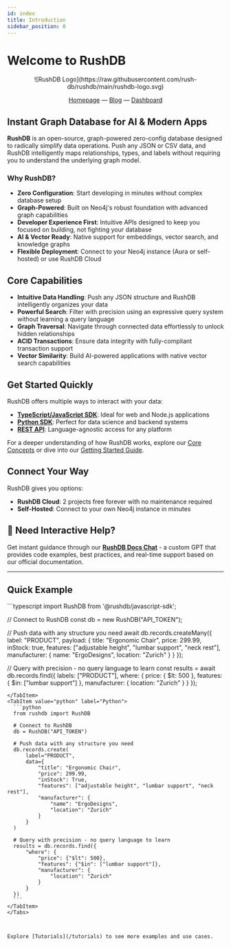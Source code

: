 ```yaml
---
id: index
title: Introduction
sidebar_position: 0
---
```


# Welcome to RushDB

<div align="center">
![RushDB Logo](https://raw.githubusercontent.com/rush-db/rushdb/main/rushdb-logo.svg)

[Homepage](https://rushdb.com) — [Blog](https://rushdb.com/blog) — [Dashboard](https://app.rushdb.com)
</div>

## Instant Graph Database for AI & Modern Apps

**RushDB** is an open-source, graph-powered zero-config database designed to radically simplify data operations. Push any JSON or CSV data, and RushDB intelligently maps relationships, types, and labels without requiring you to understand the underlying graph model.

### Why RushDB?

- **Zero Configuration**: Start developing in minutes without complex database setup
- **Graph-Powered**: Built on Neo4j's robust foundation with advanced graph capabilities
- **Developer Experience First**: Intuitive APIs designed to keep you focused on building, not fighting your database
- **AI & Vector Ready**: Native support for embeddings, vector search, and knowledge graphs
- **Flexible Deployment**: Connect to your Neo4j instance (Aura or self-hosted) or use RushDB Cloud

## Core Capabilities

- **Intuitive Data Handling**: Push any JSON structure and RushDB intelligently organizes your data
- **Powerful Search**: Filter with precision using an expressive query system without learning a query language
- **Graph Traversal**: Navigate through connected data effortlessly to unlock hidden relationships
- **ACID Transactions**: Ensure data integrity with fully-compliant transaction support
- **Vector Similarity**: Build AI-powered applications with native vector search capabilities

## Get Started Quickly

RushDB offers multiple ways to interact with your data:

- [**TypeScript/JavaScript SDK**](/typescript-sdk/introduction): Ideal for web and Node.js applications
- [**Python SDK**](/python-sdk/introduction): Perfect for data science and backend systems
- [**REST API**](/rest-api/introduction): Language-agnostic access for any platform

For a deeper understanding of how RushDB works, explore our [Core Concepts](/concepts/storage) or dive into our [Getting Started Guide](/get_started/quick-tutorial).

## Connect Your Way

RushDB gives you options:

- **RushDB Cloud**: 2 projects free forever with no maintenance required
- **Self-Hosted**: Connect to your own Neo4j instance in minutes

## 🚀 Need Interactive Help?

Get instant guidance through our **[RushDB Docs Chat](https://chatgpt.com/g/g-67d3a9c3088081918201be103b22b83f-rushdb-docs-chat)** - a custom GPT that provides code examples, best practices, and real-time support based on our official documentation.

---

## Quick Example

<Tabs groupId="programming-language">
  <TabItem value="typescript" label="TypeScript" default>
  ```typescript
  import RushDB from '@rushdb/javascript-sdk';

  // Connect to RushDB
  const db = new RushDB("API_TOKEN");

  // Push data with any structure you need
  await db.records.createMany({
    label: "PRODUCT",
    payload: {
      title: "Ergonomic Chair",
      price: 299.99,
      inStock: true,
      features: ["adjustable height", "lumbar support", "neck rest"],
      manufacturer: {
        name: "ErgoDesigns",
        location: "Zurich"
      }
    }
  });

  // Query with precision - no query language to learn
  const results = await db.records.find({
    labels: ["PRODUCT"],
    where: {
      price: { $lt: 500 },
      features: { $in: ["lumbar support"] },
      manufacturer: {
        location: "Zurich"
      }
    }
  });
  ```
  </TabItem>
  <TabItem value="python" label="Python">
    ```python
    from rushdb import RushDB

    # Connect to RushDB
    db = RushDB("API_TOKEN")

    # Push data with any structure you need
    db.records.create(
        label="PRODUCT",
        data={
            "title": "Ergonomic Chair",
            "price": 299.99,
            "inStock": True,
            "features": ["adjustable height", "lumbar support", "neck rest"],
            "manufacturer": {
                "name": "ErgoDesigns",
                "location": "Zurich"
            }
        }
    )

    # Query with precision - no query language to learn
    results = db.records.find({
        "where": {
            "price": {"$lt": 500},
            "features": {"$in": ["lumbar support"]},
            "manufacturer": {
                "location": "Zurich"
            }
        }
    })
    ```
  </TabItem>
</Tabs>



Explore [Tutorials](/tutorials) to see more examples and use cases.
